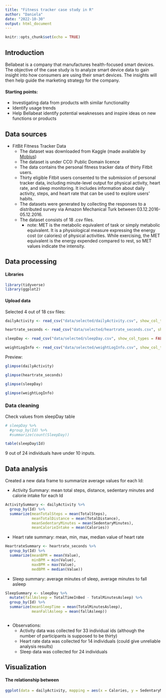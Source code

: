 ```yaml
---
title: "Fitness tracker case study in R"
author: "Daniela"
date: "2022-10-30"
output: html_document
---
```


```r
knitr::opts_chunk$set(echo = TRUE)
```

## Introduction

Bellabeat is a company that manufactures health-focused smart devices. The objective of the case study is to analyze smart device data to gain insight into how consumers are using their smart devices. The insights will then help guide the marketing strategy for the company.

#### Starting points:

-   Investigating data from products with similar functionality
-   Identify usage trends
-   Help Bellabeat identify potential weaknesses and inspire ideas on new functions or products

## Data sources

-   FitBit Fitness Tracker Data
    -   The dataset was downloaded from Kaggle (made available by [Mobius](https://www.kaggle.com/arashnic))
    -   The dataset is under CC0: Public Domain licence
    -   The data contains the personal fitness tracker data of thirty Fitbit users.
    -   Thirty eligible Fitbit users consented to the submission of personal tracker data, including minute-level output for physical activity, heart rate, and sleep monitoring. It includes information about daily activity, steps, and heart rate that can be used to explore users' habits.
    -   The datasets were generated by collecting the responses to a distributed survey via Amazon Mechanical Turk between 03.12.2016-05.12.2016.
    -   The dataset consists of 18 .csv files.
        -   note: MET is the metabolic equivalent of task or simply metabolic equivalent. It is a physiological measure expressing the energy cost (or calories) of physical activities. While exercising, the MET equivalent is the energy expended compared to rest, so MET values indicate the intensity.

## Data processing

#### Libraries

```r
library(tidyverse)
library(ggplot2)
```

#### Upload data

Selected 4 out of 18 csv files:

```r
dailyActivity <- read_csv("data/selected/dailyActivity.csv", show_col_types = FALSE)

heartrate_seconds <- read_csv("data/selected/heartrate_seconds.csv", show_col_types = FALSE)

sleepDay <- read_csv("data/selected/sleepDay.csv", show_col_types = FALSE)

weightLogInfo <- read_csv("data/selected/weightLogInfo.csv", show_col_types = FALSE)

```

Preview:

```r
glimpse(dailyActivity)
```

```r
glimpse(heartrate_seconds)
```

```r
glimpse(sleepDay)
```

```r
glimpse(weightLogInfo)
```

### Data cleaning

Check values from sleepDay table
```r
# sleepDay %>% 
  #group_by(Id) %>% 
  #summarize(count(SleepDay))

table(sleepDay$Id)
```
9 out of 24 individuals have under 10 inputs.

## Data analysis

Created a new data frame to summarize average values for each Id:

* Activity Summary: mean total steps, distance, sedentary minutes and calorie intake for each Id
```r
ActivitySummary <- dailyActivity %>% 
  group_by(Id) %>% 
  summarize(meanTotalSteps = mean(TotalSteps),
            meanTotalDistance = mean(TotalDistance),
            meanSedentaryMinutes = mean(SedentaryMinutes),
            meanCalorieIntake = mean(Calories))
```

* Heart rate summary: mean, min, max, median value of heart rate
```r
HeartrateSummary <- heartrate_seconds %>% 
  group_by(Id) %>% 
  summarize(meanBPM = mean(Value),
            minBPM = min(Value),
            maxBPM = max(Value),
            medBPM = median(Value))
```

* Sleep summary: average minutes of sleep, average minutes to fall asleep
```r
SleepSummary <- sleepDay %>% 
  mutate(fallAsleep = TotalTimeInBed - TotalMinutesAsleep) %>% 
  group_by(Id) %>% 
  summarize(meanSleepTime = mean(TotalMinutesAsleep),
            meanFallAsleep = mean(fallAsleep))
```

```r

```


* Observations:
  * Activity data was collected for 33 individual ids (although the number of participants is supposed to be thirty)
  * Heart rate data was collected for 14 individuals (could give unreliable analysis results)
  * Sleep data was collected for 24 individuals 
  
  
## Visualization

#### The relationship between 

```r
ggplot(data = dailyActivity, mapping = aes(x = Calories, y = SedentaryMinutes)) + geom_point()
```

